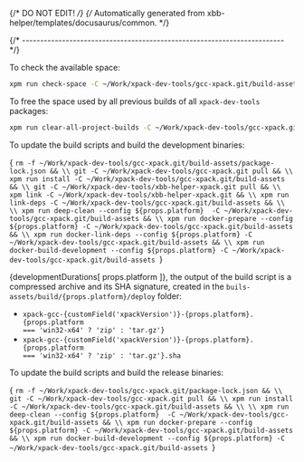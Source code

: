 {/* DO NOT EDIT! */}
{/* Automatically generated from xbb-helper/templates/docusaurus/common. */}




{/* ------------------------------------------------------------------------ */}

To check the available space:

```sh
xpm run check-space -C ~/Work/xpack-dev-tools/gcc-xpack.git/build-assets
```

To free the space used by all previous builds of all `xpack-dev-tools` packages:

```sh
xpm run clear-all-project-builds -C ~/Work/xpack-dev-tools/gcc-xpack.git/build-assets
```

To update the build scripts and build the development binaries:

<CodeBlock language="sh"> {
`rm -f ~/Work/xpack-dev-tools/gcc-xpack.git/build-assets/package-lock.json && \\
git -C ~/Work/xpack-dev-tools/gcc-xpack.git pull && \\
xpm run install -C ~/Work/xpack-dev-tools/gcc-xpack.git/build-assets && \\
git -C ~/Work/xpack-dev-tools/xbb-helper-xpack.git pull && \\
xpm link -C ~/Work/xpack-dev-tools/xbb-helper-xpack.git && \\
xpm run link-deps -C ~/Work/xpack-dev-tools/gcc-xpack.git/build-assets && \\
\\
xpm run deep-clean --config ${props.platform}  -C ~/Work/xpack-dev-tools/gcc-xpack.git/build-assets && \\
xpm run docker-prepare --config ${props.platform} -C ~/Work/xpack-dev-tools/gcc-xpack.git/build-assets && \\
xpm run docker-link-deps --config ${props.platform} -C ~/Work/xpack-dev-tools/gcc-xpack.git/build-assets && \\
xpm run docker-build-development --config ${props.platform} -C ~/Work/xpack-dev-tools/gcc-xpack.git/build-assets
`} </CodeBlock>

{developmentDurations[ props.platform ]}, the output of the build script is a compressed
archive and its SHA signature, created in
the <code>buils-assets/build/{props.platform}/deploy</code> folder:

* <code>xpack-gcc-{customField('xpackVersion')}-{props.platform}.{props.platform === 'win32-x64' ? 'zip' : 'tar.gz'}</code>
* <code>xpack-gcc-{customField('xpackVersion')}-{props.platform}.{props.platform === 'win32-x64' ? 'zip' : 'tar.gz'}.sha</code>

To update the build scripts and build the release binaries:

<CodeBlock language="sh"> {
`rm -f ~/Work/xpack-dev-tools/gcc-xpack.git/package-lock.json && \\
git -C ~/Work/xpack-dev-tools/gcc-xpack.git pull && \\
xpm run install -C ~/Work/xpack-dev-tools/gcc-xpack.git/build-assets && \\
\\
xpm run deep-clean --config ${props.platform}  -C ~/Work/xpack-dev-tools/gcc-xpack.git/build-assets && \\
xpm run docker-prepare --config ${props.platform} -C ~/Work/xpack-dev-tools/gcc-xpack.git/build-assets && \\
xpm run docker-build-development --config ${props.platform} -C ~/Work/xpack-dev-tools/gcc-xpack.git/build-assets
`} </CodeBlock>
